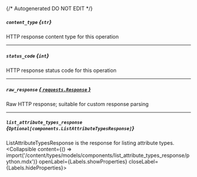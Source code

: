 {/* Autogenerated DO NOT EDIT  */}

##### `content_type` *{`str`}*
HTTP response content type for this operation

---
##### `status_code` *{`int`}*
HTTP response status code for this operation

---
##### `raw_response` [*{ `requests.Response` }*](https://requests.readthedocs.io/en/latest/api/#requests.Response)
Raw HTTP response; suitable for custom response parsing

---
##### `list_attribute_types_response` *{`Optional[components.ListAttributeTypesResponse]`}*
ListAttributeTypesResponse is the response for listing attribute types.
<Collapsible content={() => import('/content/types/models/components/list_attribute_types_response/python.mdx')} openLabel={Labels.showProperties} closeLabel={Labels.hideProperties}>
</Collapsible>


